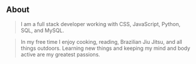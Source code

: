## About

> I am a full stack developer working with CSS, JavaScript, Python, SQL, and MySQL.

> In my free time I enjoy cooking, reading, Brazilian Jiu Jitsu, and all things outdoors. Learning new things and keeping my mind and body active are my greatest passions.

